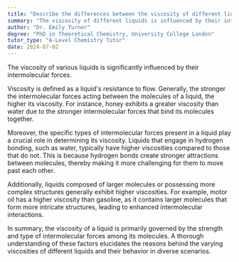 ```yaml
---
title: "Describe the differences between the viscosity of different liquids and their intermolecular forces"
summary: "The viscosity of different liquids is influenced by their intermolecular forces."
author: "Dr. Emily Turner"
degree: "PhD in Theoretical Chemistry, University College London"
tutor_type: "A-Level Chemistry Tutor"
date: 2024-07-02
---
```


The viscosity of various liquids is significantly influenced by their intermolecular forces.

Viscosity is defined as a liquid's resistance to flow. Generally, the stronger the intermolecular forces acting between the molecules of a liquid, the higher its viscosity. For instance, honey exhibits a greater viscosity than water due to the stronger intermolecular forces that bind its molecules together.

Moreover, the specific types of intermolecular forces present in a liquid play a crucial role in determining its viscosity. Liquids that engage in hydrogen bonding, such as water, typically have higher viscosities compared to those that do not. This is because hydrogen bonds create stronger attractions between molecules, thereby making it more challenging for them to move past each other.

Additionally, liquids composed of larger molecules or possessing more complex structures generally exhibit higher viscosities. For example, motor oil has a higher viscosity than gasoline, as it contains larger molecules that form more intricate structures, leading to enhanced intermolecular interactions.

In summary, the viscosity of a liquid is primarily governed by the strength and type of intermolecular forces among its molecules. A thorough understanding of these factors elucidates the reasons behind the varying viscosities of different liquids and their behavior in diverse scenarios.
    